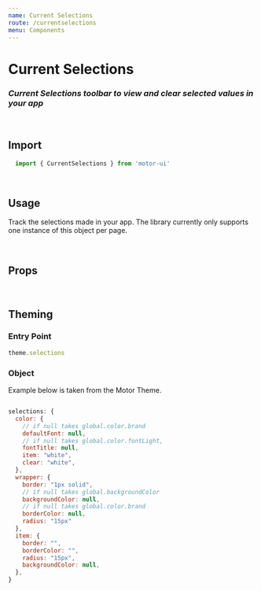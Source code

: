 ```yaml
---
name: Current Selections
route: /currentselections
menu: Components
---
```


<h1 style={{ margin: '0px' }}>Current Selections</h1>
<h3 style={{ margin: '0px' }}><em>Current Selections toolbar to view and clear selected values in your app</em></h3>

<br />

## Import

```javascript
  import { CurrentSelections } from 'motor-ui'
```

<br />

## Usage

Track the selections made in your app. The library currently only supports one instance of this object per page.


<Playground>
  <Motor 
    config={config}
  >
    <div style={{ display: 'flex', height: '50px' }}>
    <Filter
      label='Province'
      dimension={['province']}
      size='small'
    />
    <Filter
      label='Country'
      dimension={['country']}
      size='small'
    />
    <Filter
      label='Region'
      dimension={['region_1']}
      size='small'
    />
    </div>
    <Box>
    <CurrentSelections size='small' />
    </Box>
  </Motor>
</Playground>

<br />

## Props

<Props of={CurrentSelections} />

<br />

## Theming


### Entry Point

```javascript
theme.selections
```

### Object

Example below is taken from the Motor Theme.

```javascript

selections: {
  color: {
    // if null takes global.color.brand
    defaultFont: null,
    // if null takes global.color.fontLight,
    fontTitle: null,
    item: "white",
    clear: "white",
  },
  wrapper: {
    border: "1px solid",
    // if null takes global.backgroundColor
    backgroundColor: null,
    // if null takes global.color.brand 
    borderColor: null,
    radius: "15px"
  },
  item: {
    border: "",
    borderColor: "",
    radius: "15px",
    backgroundColor: null,
  },
}

```


